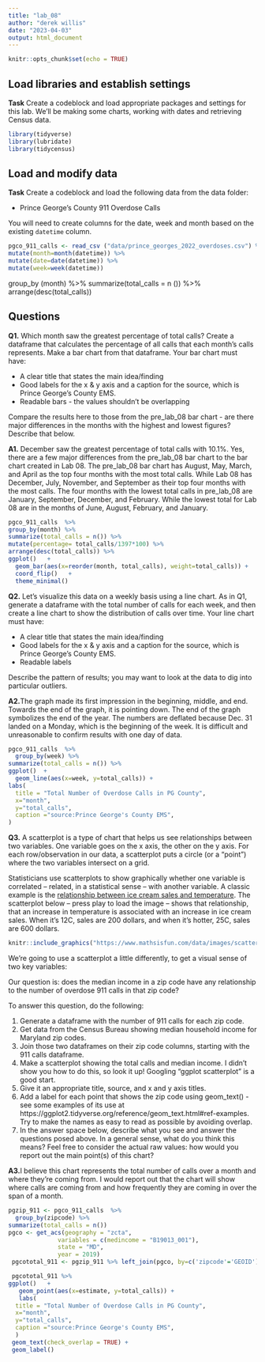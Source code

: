 ```yaml
---
title: "lab_08"
author: "derek willis"
date: "2023-04-03"
output: html_document
---
```


```r
knitr::opts_chunk$set(echo = TRUE)
```

## Load libraries and establish settings

**Task** Create a codeblock and load appropriate packages and settings for this lab. We'll be making some charts, working with dates and retrieving Census data.
```r
library(tidyverse)
library(lubridate)
library(tidycensus)
```


## Load and modify data

**Task** Create a codeblock and load the following data from the data folder:

* Prince George's County 911 Overdose Calls

You will need to create columns for the date, week and month based on the existing `datetime` column.
```r
pgco_911_calls <- read_csv ("data/prince_georges_2022_overdoses.csv") %>% 
mutate(month=month(datetime)) %>% 
mutate(date=date(datetime)) %>% 
mutate(week=week(datetime)) 
```
group_by (month) %>% 
summarize(total_calls = n ()) %>% 
arrange(desc(total_calls))



## Questions 

**Q1.** Which month saw the greatest percentage of total calls? Create a dataframe that calculates the percentage of all calls that each month's calls represents. Make a bar chart from that dataframe. Your bar chart must have:

* A clear title that states the main idea/finding
* Good labels for the x & y axis and a caption for the source, which is Prince George's County EMS.
* Readable bars - the values shouldn't be overlapping

Compare the results here to those from the pre_lab_08 bar chart - are there major differences in the months with the highest and lowest figures? Describe that below.

**A1.** December saw the greatest percentage of total calls with 10.1%. Yes, there are a few major differences from the pre_lab_08 bar chart to the bar chart created in Lab 08. The pre_lab_08 bar chart has August, May, March, and April as the top four months with the most total calls. While Lab 08 has December, July, November, and September as their top four months with the most calls. The four months with the lowest total calls in pre_lab_08 are January, September, December, and February. While the lowest total for Lab 08 are in the months of June, August, February, and January. 

```r
pgco_911_calls  %>% 
group_by(month) %>% 
summarize(total_calls = n()) %>% 
mutate(percentage= total_calls/1397*100) %>% 
arrange(desc(total_calls)) %>% 
ggplot()   +
  geom_bar(aes(x=reorder(month, total_calls), weight=total_calls)) +
  coord_flip()   +
  theme_minimal()
```

**Q2.** Let's visualize this data on a weekly basis using a line chart. As in Q1, generate a dataframe with the total number of calls for each week, and then create a line chart to show the distribution of calls over time. Your line chart must have:

* A clear title that states the main idea/finding
* Good labels for the x & y axis and a caption for the source, which is Prince George's County EMS.
* Readable labels

Describe the pattern of results; you may want to look at the data to dig into particular outliers.

**A2.**The graph made its first impression in the beginning, middle, and end. Towards the end of the graph, it is pointing down. The end of the graph symbolizes the end of the year. The numbers are deflated because Dec. 31 landed on a Monday, which is the beginning of the week. It is difficult and unreasonable to confirm results with one day of data.


```r
pgco_911_calls  %>% 
  group_by(week) %>% 
summarize(total_calls = n()) %>% 
ggplot()  +
  geom_line(aes(x=week, y=total_calls)) +
labs(
  title = "Total Number of Overdose Calls in PG County",
  x="month",
  y="total_calls",
  caption ="source:Prince George's County EMS",
)
```

**Q3.**  A scatterplot is a type of chart that helps us see relationships between two variables. One variable goes on the x axis, the other on the y axis.  For each row/observation in our data, a scatterplot puts a circle (or a "point") where the two variables intersect on a grid. 

Statisticians use scatterplots to show graphically whether one variable is correlated -- related, in a statistical sense -- with another variable.  A classic example is the [relationship between ice cream sales and temperature](https://www.mathsisfun.com/data/scatter-xy-plots.html). The scatterplot below -- press play to load the image -- shows that relationship, that an increase in temperature is associated with an increase in ice cream sales. When it's 12C, sales are 200 dollars, and when it's hotter, 25C, sales are 600 dollars.

```r
knitr::include_graphics("https://www.mathsisfun.com/data/images/scatter-ice-cream1.svg")
```

We're going to use a scatterplot a little differently, to get a visual sense of two key variables: 

Our question is: does the median income in a zip code have any relationship to the number of overdose 911 calls in that zip code?

To answer this question, do the following:

1. Generate a dataframe with the number of 911 calls for each zip code.
2. Get data from the Census Bureau showing median household income for Maryland zip codes.
3. Join those two dataframes on their zip code columns, starting with the 911 calls dataframe.
4. Make a scatterplot showing the total calls and median income. I didn't show you how to do this, so look it up! Googling "ggplot scatterplot" is a good start.
5. Give it an appropriate title, source, and x and y axis titles.
6. Add a label for each point that shows the zip code using geom_text() - see some examples of its use at https://ggplot2.tidyverse.org/reference/geom_text.html#ref-examples. Try to make the names as easy to read as possible by avoiding overlap.
7. In the answer space below, describe what you see and answer the questions posed above. In a general sense, what do you think this means? Feel free to consider the actual raw values: how would you report out the main point(s) of this chart?

**A3.**I believe this chart represents the total number of calls over a month and where they’re coming from. I would report out that the chart will show where calls are coming from and how frequently they are coming in over the span of a month.  

```r
pgzip_911 <- pgco_911_calls  %>% 
  group_by(zipcode) %>% 
summarize(total_calls = n())
pgco <- get_acs(geography = "zcta",
              variables = c(medincome = "B19013_001"),
              state = "MD",
              year = 2019)
 pgcototal_911 <- pgzip_911 %>% left_join(pgco, by=c('zipcode'='GEOID'))

 pgcototal_911 %>% 
ggplot()   +
   geom_point(aes(x=estimate, y=total_calls)) +
   labs(
  title = "Total Number of Overdose Calls in PG County",
  x="month",
  y="total_calls",
  caption ="source:Prince George's County EMS",
  )
 geom_text(check_overlap = TRUE) +
 geom_label() 
 
 
```
